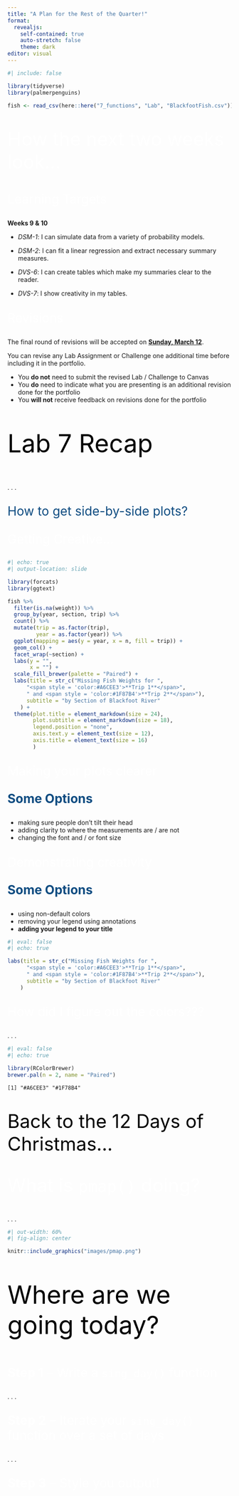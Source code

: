 ```yaml
---
title: "A Plan for the Rest of the Quarter!"
format: 
  revealjs:
    self-contained: true
    auto-stretch: false
    theme: dark
editor: visual
---
```


```r
#| include: false

library(tidyverse)
library(palmerpenguins)

fish <- read_csv(here::here("7_functions", "Lab", "BlackfootFish.csv"))
```

::: {style="font-size: 3em; color: #FFFFFF;"}
How the next two weeks look...
:::

##

::: {style="font-size: 2em; color: #FFFFFF;"}
Learning Targets
:::

**Weeks 9 & 10**

- *DSM-1*: I can simulate data from a variety of probability models.

- *DSM-2*: I can fit a linear regression and extract necessary summary measures.

- *DVS-6*: I can create tables which make my summaries clear to the reader.

- *DVS-7*: I show creativity in my tables.

## 

::: {style="font-size: 2em; color: #FFFFFF;"}
Revisions
:::

The final round of revisions will be accepted on [**Sunday, March 12**]{.underline}. 

You can revise any Lab Assignment or Challenge one additional time before
including it in the portfolio.

- You **do not** need to submit the revised Lab / Challenge to Canvas
- You **do** need to indicate what you are presenting is an
additional revision done for the portfolio
- You **will not** receive feedback on revisions done for the portfolio

##  {background-color="#B6CADA"}

::: {style="font-size: 4em; color: #000000;"}
Lab 7 Recap
:::

. . .

::: {style="font-size: 2em; color: #0F4C81;"}
How to get side-by-side plots?
:::


##

::: {style="font-size: 2em; color: #FFFFFF;"}
Getting Creative...
:::

```r
#| echo: true
#| output-location: slide

library(forcats)
library(ggtext)

fish %>% 
  filter(is.na(weight)) %>% 
  group_by(year, section, trip) %>% 
  count() %>% 
  mutate(trip = as.factor(trip), 
         year = as.factor(year)) %>% 
  ggplot(mapping = aes(y = year, x = n, fill = trip)) + 
  geom_col() + 
  facet_wrap(~section) + 
  labs(y = "", 
       x = "") +
  scale_fill_brewer(palette = "Paired") +
  labs(title = str_c("Missing Fish Weights for ",
      "<span style = 'color:#A6CEE3'>**Trip 1**</span>",
      " and <span style = 'color:#1F87B4'>**Trip 2**</span>"),
      subtitle = "by Section of Blackfoot River"
    ) + 
  theme(plot.title = element_markdown(size = 24),
        plot.subtitle = element_markdown(size = 18),
        legend.position = "none", 
        axis.text.y = element_text(size = 12), 
        axis.title = element_text(size = 16)
        )

```

##

::: {style="font-size: 2em; color: #FFFFFF;"}
Making your plots clearer
:::

::: {style="font-size: 2em; color: #0F4C81;"}
**Some Options**
:::

- making sure people don't tilt their head
- adding clarity to where the measurements are / are not
- changing the font and / or font size

##

::: {style="font-size: 2em; color: #FFFFFF;"}
Demonstrating creativity 
:::

::: {style="font-size: 2em; color: #0F4C81;"}
**Some Options**
:::


- using non-default colors
- removing your legend using annotations
- **adding your legend to your title**

```r
#| eval: false
#| echo: true

labs(title = str_c("Missing Fish Weights for ",
      "<span style = 'color:#A6CEE3'>**Trip 1**</span>",
      " and <span style = 'color:#1F87B4'>**Trip 2**</span>"),
      subtitle = "by Section of Blackfoot River"
    )
```

##

::: {style="font-size: 2em; color: #FFFFFF;"}
How did I figure out the colors???
:::

. . .


```r
#| eval: false
#| echo: true

library(RColorBrewer)
brewer.pal(n = 2, name = "Paired")
```

```
[1] "#A6CEE3" "#1F78B4"
```

##  {background-color="#B6CADA"}

::: {style="font-size: 3em; color: #000000;"}
Back to the 12 Days of Christmas...
:::

##

::: {style="font-size: 3em; color: #FFFFFF;"}
What is `pmap()` doing?
:::

. . .

```r
#| out-width: 60%
#| fig-align: center

knitr::include_graphics("images/pmap.png")
```

##  {background-color="#B6CADA"}

::: {style="font-size: 4em; color: #000000;"}
Where are we going today?
:::

##

::: {style="font-size: 2em; color: #FFFFFF;"}
**Step 1** -- Write a `sing_day()` function
:::

. . .

::: {style="font-size: 2em; color: #FFFFFF;"}
**Step 2** -- Iterate your `sing_day()` function over a set of days
:::

. . .

::: {style="font-size: 2em; color: #FFFFFF;"}
**Step 3** -- Style you output!
:::
